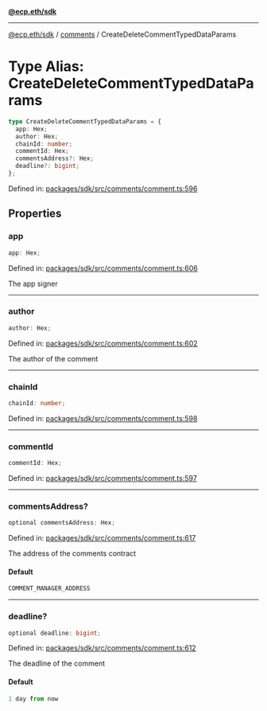 [**@ecp.eth/sdk**](../../index.mdx)

***

[@ecp.eth/sdk](/sdk-reference/index.mdx) / [comments](/sdk-reference/comments/index.mdx) / CreateDeleteCommentTypedDataParams

# Type Alias: CreateDeleteCommentTypedDataParams

```ts
type CreateDeleteCommentTypedDataParams = {
  app: Hex;
  author: Hex;
  chainId: number;
  commentId: Hex;
  commentsAddress?: Hex;
  deadline?: bigint;
};
```

Defined in: [packages/sdk/src/comments/comment.ts:596](https://github.com/ecp-eth/comments-monorepo/blob/main/packages/sdk/src/comments/comment.ts#L596)

## Properties

### app

```ts
app: Hex;
```

Defined in: [packages/sdk/src/comments/comment.ts:606](https://github.com/ecp-eth/comments-monorepo/blob/main/packages/sdk/src/comments/comment.ts#L606)

The app signer

***

### author

```ts
author: Hex;
```

Defined in: [packages/sdk/src/comments/comment.ts:602](https://github.com/ecp-eth/comments-monorepo/blob/main/packages/sdk/src/comments/comment.ts#L602)

The author of the comment

***

### chainId

```ts
chainId: number;
```

Defined in: [packages/sdk/src/comments/comment.ts:598](https://github.com/ecp-eth/comments-monorepo/blob/main/packages/sdk/src/comments/comment.ts#L598)

***

### commentId

```ts
commentId: Hex;
```

Defined in: [packages/sdk/src/comments/comment.ts:597](https://github.com/ecp-eth/comments-monorepo/blob/main/packages/sdk/src/comments/comment.ts#L597)

***

### commentsAddress?

```ts
optional commentsAddress: Hex;
```

Defined in: [packages/sdk/src/comments/comment.ts:617](https://github.com/ecp-eth/comments-monorepo/blob/main/packages/sdk/src/comments/comment.ts#L617)

The address of the comments contract

#### Default

```ts
COMMENT_MANAGER_ADDRESS
```

***

### deadline?

```ts
optional deadline: bigint;
```

Defined in: [packages/sdk/src/comments/comment.ts:612](https://github.com/ecp-eth/comments-monorepo/blob/main/packages/sdk/src/comments/comment.ts#L612)

The deadline of the comment

#### Default

```ts
1 day from now
```
